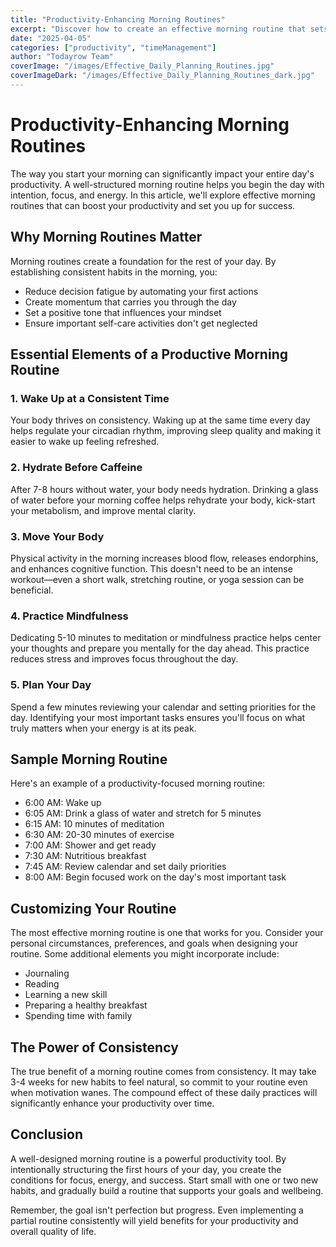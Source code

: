 ```yaml
---
title: "Productivity-Enhancing Morning Routines"
excerpt: "Discover how to create an effective morning routine that sets you up for a productive and focused workday."
date: "2025-04-05"
categories: ["productivity", "timeManagement"]
author: "Todayrow Team"
coverImage: "/images/Effective_Daily_Planning_Routines.jpg"
coverImageDark: "/images/Effective_Daily_Planning_Routines_dark.jpg"
---
```


# Productivity-Enhancing Morning Routines

The way you start your morning can significantly impact your entire day's productivity. A well-structured morning routine helps you begin the day with intention, focus, and energy. In this article, we'll explore effective morning routines that can boost your productivity and set you up for success.

## Why Morning Routines Matter

Morning routines create a foundation for the rest of your day. By establishing consistent habits in the morning, you:

- Reduce decision fatigue by automating your first actions
- Create momentum that carries you through the day
- Set a positive tone that influences your mindset
- Ensure important self-care activities don't get neglected

## Essential Elements of a Productive Morning Routine

### 1. Wake Up at a Consistent Time

Your body thrives on consistency. Waking up at the same time every day helps regulate your circadian rhythm, improving sleep quality and making it easier to wake up feeling refreshed.

### 2. Hydrate Before Caffeine

After 7-8 hours without water, your body needs hydration. Drinking a glass of water before your morning coffee helps rehydrate your body, kick-start your metabolism, and improve mental clarity.

### 3. Move Your Body

Physical activity in the morning increases blood flow, releases endorphins, and enhances cognitive function. This doesn't need to be an intense workout—even a short walk, stretching routine, or yoga session can be beneficial.

### 4. Practice Mindfulness

Dedicating 5-10 minutes to meditation or mindfulness practice helps center your thoughts and prepare you mentally for the day ahead. This practice reduces stress and improves focus throughout the day.

### 5. Plan Your Day

Spend a few minutes reviewing your calendar and setting priorities for the day. Identifying your most important tasks ensures you'll focus on what truly matters when your energy is at its peak.

## Sample Morning Routine

Here's an example of a productivity-focused morning routine:

- 6:00 AM: Wake up
- 6:05 AM: Drink a glass of water and stretch for 5 minutes
- 6:15 AM: 10 minutes of meditation
- 6:30 AM: 20-30 minutes of exercise
- 7:00 AM: Shower and get ready
- 7:30 AM: Nutritious breakfast
- 7:45 AM: Review calendar and set daily priorities
- 8:00 AM: Begin focused work on the day's most important task

## Customizing Your Routine

The most effective morning routine is one that works for you. Consider your personal circumstances, preferences, and goals when designing your routine. Some additional elements you might incorporate include:

- Journaling
- Reading
- Learning a new skill
- Preparing a healthy breakfast
- Spending time with family

## The Power of Consistency

The true benefit of a morning routine comes from consistency. It may take 3-4 weeks for new habits to feel natural, so commit to your routine even when motivation wanes. The compound effect of these daily practices will significantly enhance your productivity over time.

## Conclusion

A well-designed morning routine is a powerful productivity tool. By intentionally structuring the first hours of your day, you create the conditions for focus, energy, and success. Start small with one or two new habits, and gradually build a routine that supports your goals and wellbeing.

Remember, the goal isn't perfection but progress. Even implementing a partial routine consistently will yield benefits for your productivity and overall quality of life.
